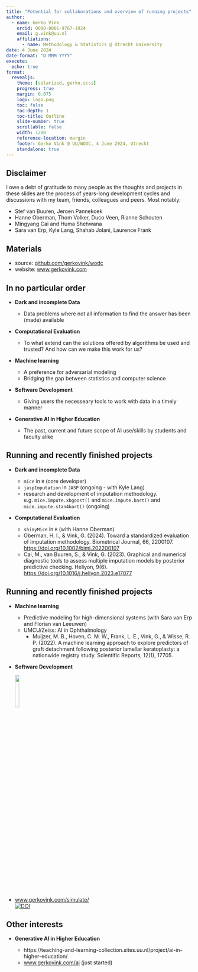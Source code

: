```yaml
---
title: "Potential for collaborations and overview of running projects"
author: 
  - name: Gerko Vink
    orcid: 0000-0001-9767-1924
    email: g.vink@uu.nl
    affiliations:
      - name: Methodology & Statistics @ Utrecht University
date: 4 June 2024
date-format: "D MMM YYYY"
execute: 
  echo: true
format: 
  revealjs:
    theme: [solarized, gerko.scss]
    progress: true
    margin: 0.075
    logo: logo.png 
    toc: false
    toc-depth: 1
    toc-title: Outline
    slide-number: true
    scrollable: false
    width: 1200
    reference-location: margin
    footer: Gerko Vink @ UU/WODC, 4 June 2024, Utrecht
    standalone: true
---
```


## Disclaimer

I owe a debt of gratitude to many people as the thoughts and projects in these slides are the process of years-long development cycles and discussions with my team, friends, colleagues and peers. Most notably:

- Stef van Buuren, Jeroen Pannekoek
- Hanne Oberman, Thom Volker, Duco Veen, Rianne Schouten
- Mingyang Cai and Huma Shehwana
- Sara van Erp, Kyle Lang, Shahab Jolani, Laurence Frank

::: callout-tip
# Materials
- source: [github.com/gerkovink/wodc](https://github.com/gerkovink/wodc)
- website: [www.gerkovink.com](https://www.gerkovink.com)
:::

## In no particular order

- **Dark and incomplete Data**
  
  - Data problems where not all information to find the answer has been (made) available
  
- **Computational Evaluation**
  
  - To what extend can the solutions offered by algorithms be used and trusted? And how can we make this work for us?
  
- **Machine learning**
  
  - A preference for adversarial modeling
  - Bridging the gap between statistics and computer science
  
- **Software Development**
 
  - Giving users the necesseary tools to work with data in a timely manner
  
- **Generative AI in Higher Education**
 
  - The past, current and future scope of AI use/skills by students and faculty alike

## Running and recently finished projects

- **Dark and incomplete Data**
  
  - `mice` in `R` (core developer)
  - `jaspImputation` in `JASP` (ongoing - with Kyle Lang)
  - research and development of imputation methodology. e.g. `mice.impute.xbgoost()` and `mice.impute.bart()` and `mice.impute.stan4bart()` (ongoing)
  
- **Computational Evaluation**
  - `shinyMice` in `R` (with Hanne Oberman)  
  - Oberman, H. I., & Vink, G. (2024). Toward a standardized evaluation of imputation methodology. Biometrical Journal, 66, 2200107. [https://doi.org/10.1002/bimj.202200107](https://doi.org/10.1002/bimj.202200107)
  - Cai, M., van Buuren, S., & Vink, G. (2023). Graphical and numerical diagnostic tools to assess multiple imputation models by posterior predictive checking. Heliyon, 9(6). [https://doi.org/10.1016/j.heliyon.2023.e17077](https://doi.org/10.1016/j.heliyon.2023.e17077)
  
## Running and recently finished projects

- **Machine learning**
  
  - Predictive modeling for high-dimensional systems (with Sara van Erp and Florian van Leeuwen)
  - UMCU/Zeiss: AI in Ophthalmology
    - Muijzer, M. B., Hoven, C. M. W., Frank, L. E., Vink, G., & Wisse, R. P. (2022). A machine learning approach to explore predictors of graft detachment following posterior lamellar keratoplasty: a nationwide registry study. Scientific Reports, 12(1), 17705.
  
- **Software Development**
 
  ![](img/mice.png){width=15%}
- [www.gerkovink.com/simulate/](https://www.gerkovink.com/simulate/) <br> [![DOI](https://zenodo.org/badge/577246981.svg)](https://zenodo.org/badge/latestdoi/577246981)

## Other interests
- **Generative AI in Higher Education**
 
  - https://teaching-and-learning-collection.sites.uu.nl/project/ai-in-higher-education/
  - [www.gerkovink.com/ai](https://www.gerkovink.com/ai) (just started)

